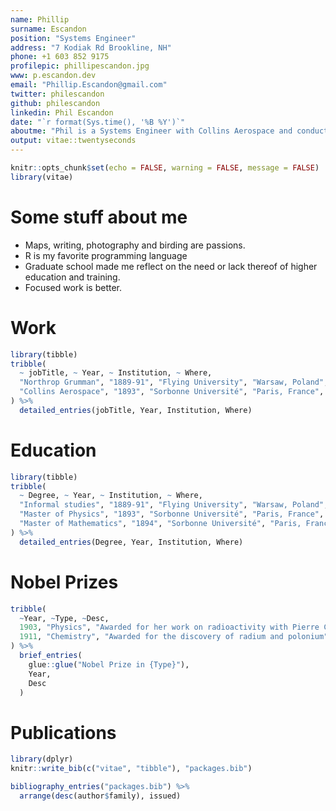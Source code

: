 ```yaml
---
name: Phillip
surname: Escandon
position: "Systems Engineer"
address: "7 Kodiak Rd Brookline, NH"
phone: +1 603 852 9175
profilepic: phillipescandon.jpg
www: p.escandon.dev
email: "Phillip.Escandon@gmail.com"
twitter: philescandon
github: philescandon
linkedin: Phil Escandon
date: "`r format(Sys.time(), '%B %Y')`"
aboutme: "Phil is a Systems Engineer with Collins Aerospace and conducts  testing and research on Reconnaisance products"
output: vitae::twentyseconds
---
```


```r
knitr::opts_chunk$set(echo = FALSE, warning = FALSE, message = FALSE)
library(vitae)
```

# Some stuff about me

 * Maps, writing, photography and birding are passions.
 * R is my favorite programming language
 * Graduate school made me reflect on the need or lack thereof of higher education and training.
 * Focused work is better.

# Work

```r
library(tibble)
tribble(
  ~ jobTitle, ~ Year, ~ Institution, ~ Where,
  "Northrop Grumman", "1889-91", "Flying University", "Warsaw, Poland",
  "Collins Aerospace", "1893", "Sorbonne Université", "Paris, France",
) %>% 
  detailed_entries(jobTitle, Year, Institution, Where)
```


# Education

```r
library(tibble)
tribble(
  ~ Degree, ~ Year, ~ Institution, ~ Where,
  "Informal studies", "1889-91", "Flying University", "Warsaw, Poland",
  "Master of Physics", "1893", "Sorbonne Université", "Paris, France",
  "Master of Mathematics", "1894", "Sorbonne Université", "Paris, France"
) %>% 
  detailed_entries(Degree, Year, Institution, Where)
```

# Nobel Prizes

```r
tribble(
  ~Year, ~Type, ~Desc,
  1903, "Physics", "Awarded for her work on radioactivity with Pierre Curie and Henri Becquerel",
  1911, "Chemistry", "Awarded for the discovery of radium and polonium"
) %>% 
  brief_entries(
    glue::glue("Nobel Prize in {Type}"),
    Year, 
    Desc
  )
```

# Publications

```r
library(dplyr)
knitr::write_bib(c("vitae", "tibble"), "packages.bib")

bibliography_entries("packages.bib") %>%
  arrange(desc(author$family), issued)
```

